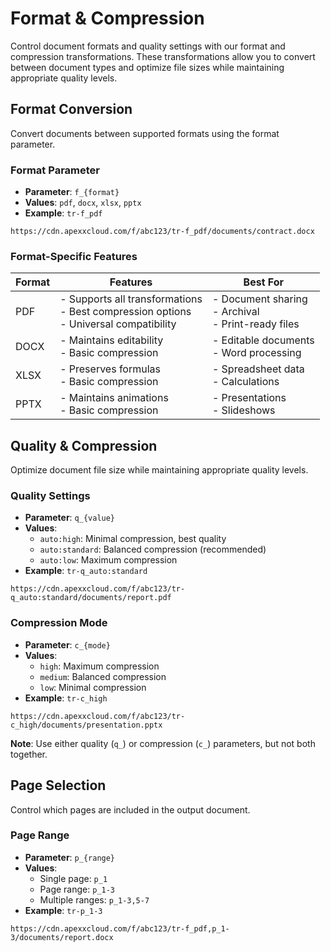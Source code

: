 # Format & Compression

Control document formats and quality settings with our format and compression transformations. These transformations allow you to convert between document types and optimize file sizes while maintaining appropriate quality levels.

## Format Conversion

Convert documents between supported formats using the format parameter.

### Format Parameter

- **Parameter**: `f_{format}`
- **Values**: `pdf`, `docx`, `xlsx`, `pptx`
- **Example**: `tr-f_pdf`

```
https://cdn.apexxcloud.com/f/abc123/tr-f_pdf/documents/contract.docx
```

### Format-Specific Features

| Format | Features                                                                                    | Best For                                                  |
| ------ | ------------------------------------------------------------------------------------------- | --------------------------------------------------------- |
| PDF    | - Supports all transformations<br/>- Best compression options<br/>- Universal compatibility | - Document sharing<br/>- Archival<br/>- Print-ready files |
| DOCX   | - Maintains editability<br/>- Basic compression                                             | - Editable documents<br/>- Word processing                |
| XLSX   | - Preserves formulas<br/>- Basic compression                                                | - Spreadsheet data<br/>- Calculations                     |
| PPTX   | - Maintains animations<br/>- Basic compression                                              | - Presentations<br/>- Slideshows                          |

## Quality & Compression

Optimize document file size while maintaining appropriate quality levels.

### Quality Settings

- **Parameter**: `q_{value}`
- **Values**:
  - `auto:high`: Minimal compression, best quality
  - `auto:standard`: Balanced compression (recommended)
  - `auto:low`: Maximum compression
- **Example**: `tr-q_auto:standard`

```
https://cdn.apexxcloud.com/f/abc123/tr-q_auto:standard/documents/report.pdf
```

### Compression Mode

- **Parameter**: `c_{mode}`
- **Values**:
  - `high`: Maximum compression
  - `medium`: Balanced compression
  - `low`: Minimal compression
- **Example**: `tr-c_high`

```
https://cdn.apexxcloud.com/f/abc123/tr-c_high/documents/presentation.pptx
```

**Note**: Use either quality (`q_`) or compression (`c_`) parameters, but not both together.

## Page Selection

Control which pages are included in the output document.

### Page Range

- **Parameter**: `p_{range}`
- **Values**:
  - Single page: `p_1`
  - Page range: `p_1-3`
  - Multiple ranges: `p_1-3,5-7`
- **Example**: `tr-p_1-3`

```
https://cdn.apexxcloud.com/f/abc123/tr-f_pdf,p_1-3/documents/report.docx
```
